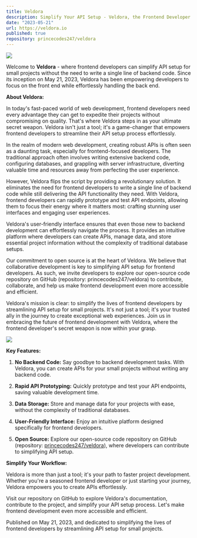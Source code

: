 ```yaml
---
title: Veldora
description: Simplify Your API Setup - Veldora, the Frontend Developer's Secret Weapon. We believe that setting up APIs should be a breeze, even without extensive backend knowledge.
date: "2023-05-21"
url: https://veldora.io
published: true
repository: princecodes247/veldora
---
```


![](https://github.com/princecodes247/veldora--client/blob/af52873f026c2e04a6204ac47de70939ae4a7b16/public/branding/Twitter%20header%20-%201.png?raw=true)

Welcome to **Veldora** - where frontend developers can simplify API setup for small projects without the need to write a single line of backend code. Since its inception on May 21, 2023, Veldora has been empowering developers to focus on the front end while effortlessly handling the back end.

**About Veldora:**

In today's fast-paced world of web development, frontend developers need every advantage they can get to expedite their projects without compromising on quality. That's where Veldora steps in as your ultimate secret weapon. Veldora isn't just a tool; it's a game-changer that empowers frontend developers to streamline their API setup process effortlessly.

In the realm of modern web development, creating robust APIs is often seen as a daunting task, especially for frontend-focused developers. The traditional approach often involves writing extensive backend code, configuring databases, and grappling with server infrastructure, diverting valuable time and resources away from perfecting the user experience.

However, Veldora flips the script by providing a revolutionary solution. It eliminates the need for frontend developers to write a single line of backend code while still delivering the API functionality they need. With Veldora, frontend developers can rapidly prototype and test API endpoints, allowing them to focus their energy where it matters most: crafting stunning user interfaces and engaging user experiences.

Veldora's user-friendly interface ensures that even those new to backend development can effortlessly navigate the process. It provides an intuitive platform where developers can create APIs, manage data, and store essential project information without the complexity of traditional database setups.

Our commitment to open source is at the heart of Veldora. We believe that collaborative development is key to simplifying API setup for frontend developers. As such, we invite developers to explore our open-source code repository on GitHub (repository: princecodes247/veldora) to contribute, collaborate, and help us make frontend development even more accessible and efficient.

Veldora's mission is clear: to simplify the lives of frontend developers by streamlining API setup for small projects. It's not just a tool; it's your trusted ally in the journey to create exceptional web experiences. Join us in embracing the future of frontend development with Veldora, where the frontend developer's secret weapon is now within your grasp.

![](https://github.com/princecodes247/veldora--client/blob/af52873f026c2e04a6204ac47de70939ae4a7b16/public/dashboardImg.png?raw=true)

**Key Features:**

1. **No Backend Code:** Say goodbye to backend development tasks. With Veldora, you can create APIs for your small projects without writing any backend code.

2. **Rapid API Prototyping:** Quickly prototype and test your API endpoints, saving valuable development time.

3. **Data Storage:** Store and manage data for your projects with ease, without the complexity of traditional databases.

4. **User-Friendly Interface:** Enjoy an intuitive platform designed specifically for frontend developers.

5. **Open Source:** Explore our open-source code repository on GitHub (repository: [princecodes247/veldora](https://github.com/princecodes247/veldora)), where developers can contribute to simplifying API setup.

**Simplify Your Workflow:**

Veldora is more than just a tool; it's your path to faster project development. Whether you're a seasoned frontend developer or just starting your journey, Veldora empowers you to create APIs effortlessly.

Visit our repository on GitHub to explore Veldora's documentation, contribute to the project, and simplify your API setup process. Let's make frontend development even more accessible and efficient.

Published on May 21, 2023, and dedicated to simplifying the lives of frontend developers by streamlining API setup for small projects.
